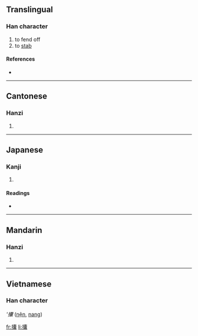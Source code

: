 ==Translingual==

===Han character===
{{Han char|rn=64|rad=手|as=22|sn=25|four=5003<sub>2</sub>|canj=手十月女 (QJBV)}}

# to fend off
# to [[stab]]

====References====
* {{Han ref|kx=0465.140|dkj=13055|dj=0814.090|hdz=31992.110|uh=652E|ud=25902|bh=F8EF|bd=63727}}

----

==Cantonese==

===Hanzi===
{{yue-hanzi|jyut=|y=nong5}}

# {{defn|Cantonese}}

----

==Japanese==

===Kanji===
{{ja-kanji|grade=|rs=手22}}

# {{defn|Japanese}}

====Readings====
* {{ja-readings|on=[[どう]] (dō), [[ぬ]] (nu)|kun=[[おす]] (osu)}}

----

==Mandarin==

===Hanzi===
{{cmn-hanzi|pin=[[nǎng]] ([[nang3]])|wg=nang<sup>3</sup>}}

# {{defn|Mandarin}}

----

==Vietnamese==
===Han character===
'''攮'' ([[nện]], [[nang]])

[[fr:攮]]
[[li:攮]]